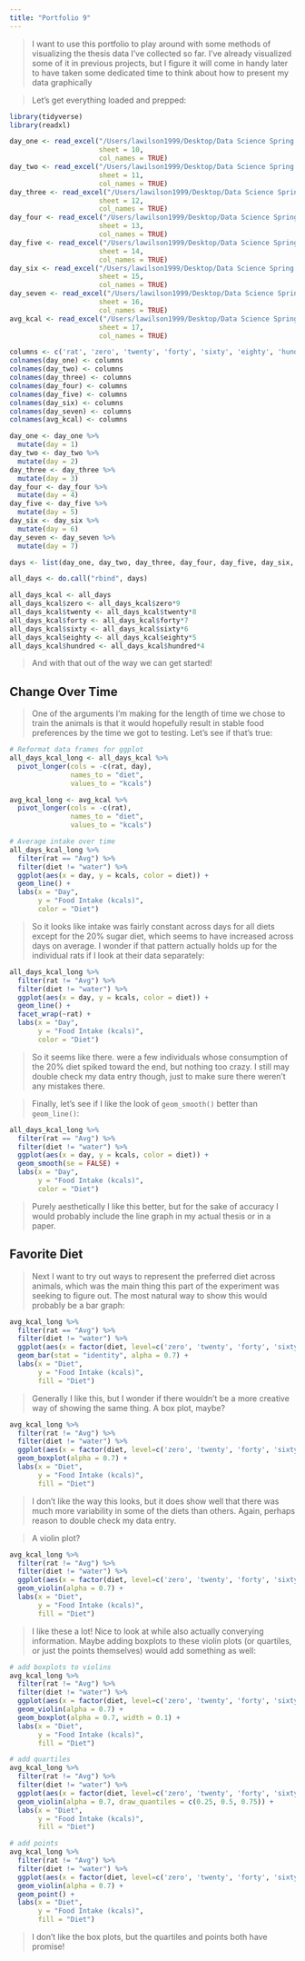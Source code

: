 ```yaml
---
title: "Portfolio 9"
---
```

> I want to use this portfolio to play around with some methods of visualizing the thesis data I've collected so far. I've already visualized some of it in previous projects, but I figure it will come in handy later to have taken some dedicated time to think about how to present my data graphically


> Let's get everything loaded and prepped:

```r
library(tidyverse)
library(readxl)
```

```r
day_one <- read_excel("/Users/lawilson1999/Desktop/Data Science Spring 2023/Portfolio/p03/IC Diet Choice.xlsx",
                      sheet = 10,
                      col_names = TRUE)
day_two <- read_excel("/Users/lawilson1999/Desktop/Data Science Spring 2023/Portfolio/p03/IC Diet Choice.xlsx",
                      sheet = 11,
                      col_names = TRUE)
day_three <- read_excel("/Users/lawilson1999/Desktop/Data Science Spring 2023/Portfolio/p03/IC Diet Choice.xlsx",
                      sheet = 12,
                      col_names = TRUE)
day_four <- read_excel("/Users/lawilson1999/Desktop/Data Science Spring 2023/Portfolio/p03/IC Diet Choice.xlsx",
                      sheet = 13,
                      col_names = TRUE)
day_five <- read_excel("/Users/lawilson1999/Desktop/Data Science Spring 2023/Portfolio/p03/IC Diet Choice.xlsx",
                      sheet = 14,
                      col_names = TRUE)
day_six <- read_excel("/Users/lawilson1999/Desktop/Data Science Spring 2023/Portfolio/p03/IC Diet Choice.xlsx",
                      sheet = 15,
                      col_names = TRUE)
day_seven <- read_excel("/Users/lawilson1999/Desktop/Data Science Spring 2023/Portfolio/p03/IC Diet Choice.xlsx",
                      sheet = 16,
                      col_names = TRUE)
avg_kcal <- read_excel("/Users/lawilson1999/Desktop/Data Science Spring 2023/Portfolio/p03/IC Diet Choice.xlsx",
                      sheet = 17,
                      col_names = TRUE)

columns <- c('rat', 'zero', 'twenty', 'forty', 'sixty', 'eighty', 'hundred', 'water')
colnames(day_one) <- columns
colnames(day_two) <- columns
colnames(day_three) <- columns
colnames(day_four) <- columns
colnames(day_five) <- columns
colnames(day_six) <- columns
colnames(day_seven) <- columns
colnames(avg_kcal) <- columns
```

```r
day_one <- day_one %>%
  mutate(day = 1)
day_two <- day_two %>%
  mutate(day = 2)
day_three <- day_three %>%
  mutate(day = 3)
day_four <- day_four %>%
  mutate(day = 4)
day_five <- day_five %>%
  mutate(day = 5)
day_six <- day_six %>%
  mutate(day = 6)
day_seven <- day_seven %>%
  mutate(day = 7)

days <- list(day_one, day_two, day_three, day_four, day_five, day_six, day_seven)

all_days <- do.call("rbind", days)

all_days_kcal <- all_days
all_days_kcal$zero <- all_days_kcal$zero*9
all_days_kcal$twenty <- all_days_kcal$twenty*8
all_days_kcal$forty <- all_days_kcal$forty*7
all_days_kcal$sixty <- all_days_kcal$sixty*6
all_days_kcal$eighty <- all_days_kcal$eighty*5
all_days_kcal$hundred <- all_days_kcal$hundred*4
```

> And with that out of the way we can get started!

## Change Over Time

> One of the arguments I'm making for the length of time we chose to train the animals is that it would hopefully result in stable food preferences by the time we got to testing.  Let's see if that's true:

```r
# Reformat data frames for ggplot
all_days_kcal_long <- all_days_kcal %>%
  pivot_longer(cols = -c(rat, day),
               names_to = "diet",
               values_to = "kcals")

avg_kcal_long <- avg_kcal %>%
  pivot_longer(cols = -c(rat),
               names_to = "diet",
               values_to = "kcals")

# Average intake over time
all_days_kcal_long %>%
  filter(rat == "Avg") %>%
  filter(diet != "water") %>%
  ggplot(aes(x = day, y = kcals, color = diet)) +
  geom_line() +
  labs(x = "Day",
       y = "Food Intake (kcals)",
       color = "Diet")
```

> So it looks like intake was fairly constant across days for all diets except for the 20% sugar diet, which seems to have increased across days on average.  I wonder if that pattern actually holds up for the individual rats if I look at their data separately:

```r
all_days_kcal_long %>%
  filter(rat != "Avg") %>%
  filter(diet != "water") %>%
  ggplot(aes(x = day, y = kcals, color = diet)) +
  geom_line() +
  facet_wrap(~rat) +
  labs(x = "Day",
       y = "Food Intake (kcals)",
       color = "Diet")
```

> So it seems like there. were a few individuals whose consumption of the 20% diet spiked toward the end, but nothing too crazy. I still may double check my data entry though,  just to make sure there weren't any mistakes there.

> Finally,  let's see if I like the look of `geom_smooth()` better than `geom_line()`:

```r
all_days_kcal_long %>%
  filter(rat == "Avg") %>%
  filter(diet != "water") %>%
  ggplot(aes(x = day, y = kcals, color = diet)) +
  geom_smooth(se = FALSE) +
  labs(x = "Day",
       y = "Food Intake (kcals)",
       color = "Diet")
```

> Purely aesthetically I like this better, but for the sake of accuracy I would probably include the line graph in my actual thesis or in a paper.

## Favorite Diet

> Next I want to try out ways to represent the preferred diet across animals, which was the main thing this part of the experiment was seeking to figure out. The most natural way to show this would probably be a bar graph:

```r
avg_kcal_long %>%
  filter(rat == "Avg") %>%
  filter(diet != "water") %>%
  ggplot(aes(x = factor(diet, level=c('zero', 'twenty', 'forty', 'sixty', 'eighty', 'hundred')), y = kcals, fill = diet)) +
  geom_bar(stat = "identity", alpha = 0.7) +
  labs(x = "Diet",
       y = "Food Intake (kcals)",
       fill = "Diet")
```

> Generally I like this, but I wonder if there wouldn't be a more creative way of showing the same thing. A box plot, maybe?

```r
avg_kcal_long %>%
  filter(rat != "Avg") %>%
  filter(diet != "water") %>%
  ggplot(aes(x = factor(diet, level=c('zero', 'twenty', 'forty', 'sixty', 'eighty', 'hundred')), y = kcals, fill = diet)) +
  geom_boxplot(alpha = 0.7) +
  labs(x = "Diet",
       y = "Food Intake (kcals)",
       fill = "Diet")
```

> I don't like the way this looks, but it does show well that there was much more variability in some of the diets than others. Again, perhaps reason to double check my data entry.

> A violin plot?

```r
avg_kcal_long %>%
  filter(rat != "Avg") %>%
  filter(diet != "water") %>%
  ggplot(aes(x = factor(diet, level=c('zero', 'twenty', 'forty', 'sixty', 'eighty', 'hundred')), y = kcals, fill = diet)) +
  geom_violin(alpha = 0.7) +
  labs(x = "Diet",
       y = "Food Intake (kcals)",
       fill = "Diet")
```
> I like these a lot! Nice to look at while also actually converying information.  Maybe adding boxplots to these violin plots (or quartiles, or just the points themselves) would add something as well:

```r
# add boxplots to violins
avg_kcal_long %>%
  filter(rat != "Avg") %>%
  filter(diet != "water") %>%
  ggplot(aes(x = factor(diet, level=c('zero', 'twenty', 'forty', 'sixty', 'eighty', 'hundred')), y = kcals, fill = diet)) +
  geom_violin(alpha = 0.7) +
  geom_boxplot(alpha = 0.7, width = 0.1) +
  labs(x = "Diet",
       y = "Food Intake (kcals)",
       fill = "Diet")

# add quartiles
avg_kcal_long %>%
  filter(rat != "Avg") %>%
  filter(diet != "water") %>%
  ggplot(aes(x = factor(diet, level=c('zero', 'twenty', 'forty', 'sixty', 'eighty', 'hundred')), y = kcals, fill = diet)) +
  geom_violin(alpha = 0.7, draw_quantiles = c(0.25, 0.5, 0.75)) +
  labs(x = "Diet",
       y = "Food Intake (kcals)",
       fill = "Diet")

# add points
avg_kcal_long %>%
  filter(rat != "Avg") %>%
  filter(diet != "water") %>%
  ggplot(aes(x = factor(diet, level=c('zero', 'twenty', 'forty', 'sixty', 'eighty', 'hundred')), y = kcals, fill = diet)) +
  geom_violin(alpha = 0.7) +
  geom_point() +
  labs(x = "Diet",
       y = "Food Intake (kcals)",
       fill = "Diet")
```

> I don't like the box plots, but the quartiles and points both have promise!